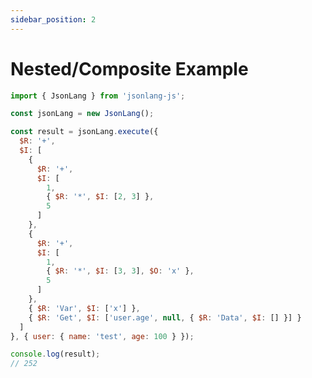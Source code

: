 ```yaml
---
sidebar_position: 2
---
```




# Nested/Composite Example

```js
import { JsonLang } from 'jsonlang-js';

const jsonLang = new JsonLang();

const result = jsonLang.execute({ 
  $R: '+',
  $I: [
    {
      $R: '+',
      $I: [
        1,
        { $R: '*', $I: [2, 3] },
        5
      ]
    },
    {
      $R: '+',
      $I: [
        1,
        { $R: '*', $I: [3, 3], $O: 'x' },
        5
      ]
    },
    { $R: 'Var', $I: ['x'] },
    { $R: 'Get', $I: ['user.age', null, { $R: 'Data', $I: [] }] }
  ]
}, { user: { name: 'test', age: 100 } });

console.log(result);
// 252
```

<JsonLangRunner example="1" height="40vh" key="example24"></JsonLangRunner>
